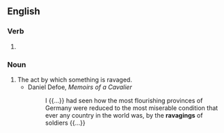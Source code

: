 ==English==

===Verb===
{{head|en|verb form}}

# {{present participle of|ravage|lang=en|nocat=1}}

===Noun===
{{en-noun}}

# The act by which something is ravaged.
#* Daniel Defoe, ''Memoirs of a Cavalier''
#*: I {{...}} had seen how the most flourishing provinces of Germany were reduced to the most miserable condition that ever any country in the world was, by the '''ravagings''' of soldiers {{...}}